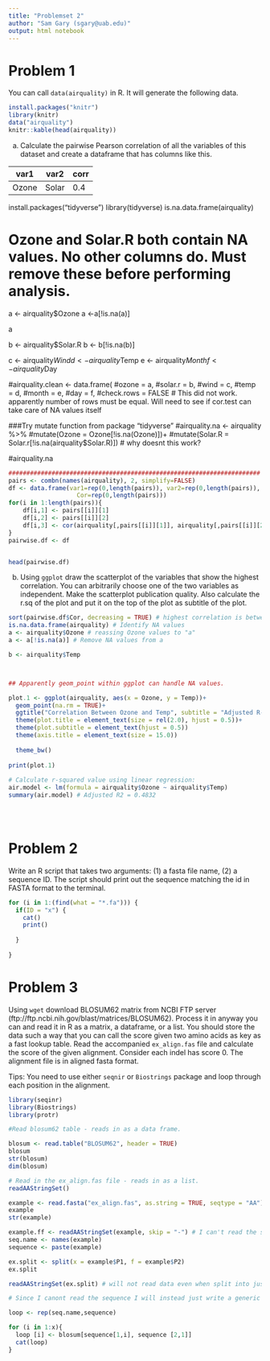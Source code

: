 ```yaml
---
title: "Problemset 2"
author: "Sam Gary (sgary@uab.edu)"
output: html notebook
---
```


# Problem 1
You can call `data(airquality)` in R. It will generate the following data.
```r
install.packages("knitr")
library(knitr)
data("airquality")
knitr::kable(head(airquality))
```

(a) Calculate the pairwise Pearson correlation of all the variables of this dataset and create a dataframe that has columns like this.

| var1 | var2 | corr|
|------|------|-----|
|Ozone |Solar | 0.4 |



install.packages("tidyverse")
library(tidyverse)
is.na.data.frame(airquality) 

# Ozone and Solar.R both contain NA values. No other columns do. Must remove these before performing analysis. 

a <- airquality$Ozone
a <-a[!is.na(a)]

a

b <- airquality$Solar.R
b <- b[!is.na(b)]

c <- airquality$Wind
d <- airquality$Temp
e <- airquality$Month
f <- airquality$Day

#airquality.clean <- data.frame(
  #ozone = a,
  #solar.r = b,
  #wind = c,
  #temp = d,
  #month = e,
  #day = f,
  #check.rows = FALSE
 # This did not work. apparently number of rows must be equal. Will need to see if cor.test can take care of NA values itself

###################################################

###Try mutate function from package "tidyverse"
#airquality.na <- airquality %>% 
  #mutate(Ozone = Ozone[!is.na(Ozone)])+
  #mutate(Solar.R = Solar.r[!is.na(airquality$Solar.R)]) # why doesnt this work?

#airquality.na


```r
######################################################################
pairs <- combn(names(airquality), 2, simplify=FALSE)
df <- data.frame(var1=rep(0,length(pairs)), var2=rep(0,length(pairs)),
                   Cor=rep(0,length(pairs)))
for(i in 1:length(pairs)){
    df[i,1] <- pairs[[i]][1]
    df[i,2] <- pairs[[i]][2]
    df[i,3] <- cor(airquality[,pairs[[i]][1]], airquality[,pairs[[i]][2]], use="pairwise.complete.obs")
}
pairwise.df <- df


head(pairwise.df)
```


(b) Using `ggplot` draw the scatterplot of the variables that show the highest correlation. You can arbitrarily choose one of the two variables as independent. Make the scatterplot publication quality. Also calculate the r.sq of the plot and put it on the top of the plot as subtitle of the plot. 

```r
sort(pairwise.df$Cor, decreasing = TRUE) # highest correlation is between Ozone and Temp.
is.na.data.frame(airquality) # Identify NA values
a <- airquality$Ozone # reassing Ozone values to "a"
a <- a[!is.na(a)] # Remove NA values from a

b <- airquality$Temp



## Apparently geom_point within ggplot can handle NA values.

plot.1 <- ggplot(airquality, aes(x = Ozone, y = Temp))+
  geom_point(na.rm = TRUE)+ 
  ggtitle("Correlation Between Ozone and Temp", subtitle = "Adjusted R-squared = 0.4832")+
  theme(plot.title = element_text(size = rel(2.0), hjust = 0.5))+
  theme(plot.subtitle = element_text(hjust = 0.5))
  theme(axis.title = element_text(size = 15.0))
  
  theme_bw()
  
print(plot.1)
 
# Calculate r-squared value using linear regression:
air.model <- lm(formula = airquality$Ozone ~ airquality$Temp)
summary(air.model) # Adjusted R2 = 0.4832





```

# Problem 2
Write an R script that takes two arguments: (1) a fasta file name, (2) a sequence ID. The script should print out the sequence matching the id in FASTA format to the terminal.

```r
for (i in 1:(find(what = "*.fa"))) {
  if(ID = "x") {
    cat()
    print()
    
  }
  
}
```


# Problem 3

Using `wget` download BLOSUM62 matrix from NCBI FTP server (ftp://ftp.ncbi.nih.gov/blast/matrices/BLOSUM62). Process it in anyway you can and read it in R as a matrix, a dataframe, or a list. You should store the data such a way that you can call the score given two amino acids as key as a fast lookup table. Read the accompanied `ex_align.fas` file and calculate the score of the given alignment. Consider each indel has score 0. The alignment file is in aligned fasta format.

Tips: You need to use either `seqnir` or `Biostrings` package and loop through each position in the alignment. 

```r
library(seqinr)
library(Biostrings)
library(protr)

#Read blosum62 table - reads in as a data frame.

blosum <- read.table("BLOSUM62", header = TRUE)
blosum
str(blosum)
dim(blosum)

# Read in the ex_align.fas file - reads in as a list.
readAAStringSet()

example <- read.fasta("ex_align.fas", as.string = TRUE, seqtype = "AA")
example
str(example)

example.ff <- readAAStringSet(example, skip = "-") # I can't read the sequences and I don't understand why.Receive an eroror of "filepath must be character vector with no NAs"
seq.name <- names(example)
sequence <- paste(example)

ex.split <- split(x = example$P1, f = example$P2)
ex.split

readAAStringSet(ex.split) # will not read data even when split into just P1 sequence. 

# Since I canont read the sequence I will instead just write a generic for loop that resembles the one I would write for the actual data.

loop <- rep(seq.name,sequence)

for (i in 1:x){
  loop [i] <- blosum[sequence[1,i], sequence [2,1]]
  cat(loop)
}


```

